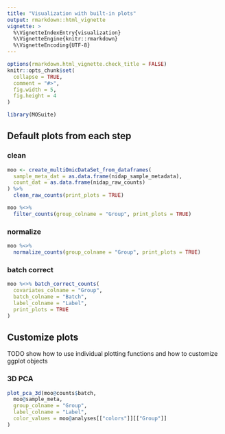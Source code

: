 ```yaml
---
title: "Visualization with built-in plots"
output: rmarkdown::html_vignette
vignette: >
  %\VignetteIndexEntry{visualization}
  %\VignetteEngine{knitr::rmarkdown}
  %\VignetteEncoding{UTF-8}
---
```


```r
options(rmarkdown.html_vignette.check_title = FALSE)
knitr::opts_chunk$set(
  collapse = TRUE,
  comment = "#>",
  fig.width = 5,
  fig.height = 4
)
```

```r
library(MOSuite)
```

## Default plots from each step

### clean

```r
moo <- create_multiOmicDataSet_from_dataframes(
  sample_meta_dat = as.data.frame(nidap_sample_metadata),
  count_dat = as.data.frame(nidap_raw_counts)
) %>%
  clean_raw_counts(print_plots = TRUE)
```
```r
moo %<>%
  filter_counts(group_colname = "Group", print_plots = TRUE)
```

### normalize

```r
moo %<>%
  normalize_counts(group_colname = "Group", print_plots = TRUE)
```

### batch correct

```r
moo %<>% batch_correct_counts(
  covariates_colname = "Group",
  batch_colname = "Batch",
  label_colname = "Label",
  print_plots = TRUE
)
```


## Customize plots

TODO show how to use individual plotting functions and how to customize ggplot objects

### 3D PCA

```r
plot_pca_3d(moo@counts$batch,
  moo@sample_meta,
  group_colname = "Group",
  label_colname = "Label",
  color_values = moo@analyses[["colors"]][["Group"]]
)
```
